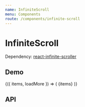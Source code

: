 ```yaml
---
name: InfiniteScroll
menu: Components
route: /components/infinite-scroll
---
```




# InfiniteScroll

Dependency: [react-infinite-scroller](https://github.com/danbovey/react-infinite-scroller)

## Demo

<Playground>
  <Container
    style={{
      height: 400,
      overflowY: 'auto',
      display: 'block',
    }}
  >
    <InfiniteScrollDemo>
      {({ items, loadMore }) => (
        <InfiniteScroll hasMore={items.length !== 100} loadMore={loadMore}>
          {items}
        </InfiniteScroll>
      )}
    </InfiniteScrollDemo>
  </Container>
</Playground>

## API

<Props of={InfiniteScroll} />
